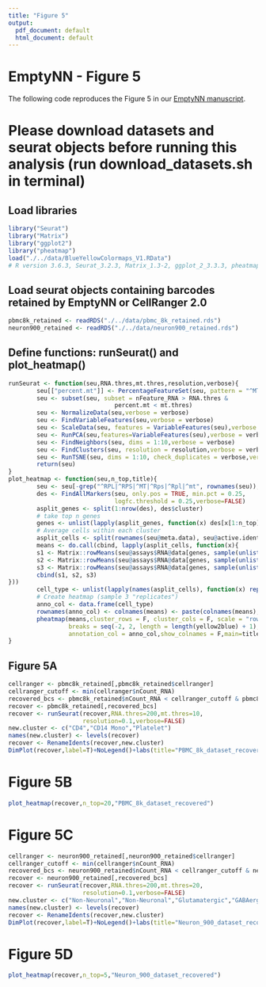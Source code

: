 ```yaml
---
title: "Figure 5"
output:
  pdf_document: default
  html_document: default
---
```


# EmptyNN - Figure 5
The following code reproduces the Figure 5 in our [EmptyNN manuscript](https://www.biorxiv.org/content/10.1101/2021.01.15.426387v1).

# Please download datasets and seurat objects before running this analysis (run download_datasets.sh in terminal)

## Load libraries
```r
library("Seurat")
library("Matrix")
library("ggplot2")
library("pheatmap")
load("./../data/BlueYellowColormaps_V1.RData")
# R version 3.6.3, Seurat_3.2.3, Matrix_1.3-2, ggplot_2_3.3.3, pheatmap_1.0.12 
```

## Load seurat objects containing barcodes retained by EmptyNN or CellRanger 2.0
```r
pbmc8k_retained <- readRDS("./../data/pbmc_8k_retained.rds")
neuron900_retained <- readRDS("./../data/neuron900_retained.rds")
```

## Define functions: runSeurat() and plot_heatmap()
```r
runSeurat <- function(seu,RNA.thres,mt.thres,resolution,verbose){
        seu[["percent.mt"]] <- PercentageFeatureSet(seu, pattern = "^MT|^mt")
        seu <- subset(seu, subset = nFeature_RNA > RNA.thres &
                              percent.mt < mt.thres)
        seu <- NormalizeData(seu,verbose = verbose)
        seu <- FindVariableFeatures(seu,verbose = verbose)
        seu <- ScaleData(seu, features = VariableFeatures(seu),verbose = verbose)
        seu <- RunPCA(seu,features=VariableFeatures(seu),verbose = verbose)
        seu <- FindNeighbors(seu, dims = 1:10,verbose = verbose)
        seu <- FindClusters(seu, resolution = resolution,verbose = verbose)
        seu <- RunTSNE(seu, dims = 1:10, check_duplicates = verbose,verbose = verbose)
        return(seu)
}
plot_heatmap <- function(seu,n_top,title){
        seu <- seu[-grep("^RPL|^RPS|^MT|^Rps|^Rpl|^mt", rownames(seu)),]
        des <- FindAllMarkers(seu, only.pos = TRUE, min.pct = 0.25, 
                              logfc.threshold = 0.25,verbose=FALSE)
        asplit_genes <- split(1:nrow(des), des$cluster)
        # take top n genes 
        genes <- unlist(lapply(asplit_genes, function(x) des[x[1:n_top], "gene"]))
        # Average cells within each cluster
        asplit_cells <- split(rownames(seu@meta.data), seu@active.ident)
        means <- do.call(cbind, lapply(asplit_cells, function(x){
        s1 <- Matrix::rowMeans(seu@assays$RNA@data[genes, sample(unlist(x), 10)])
        s2 <- Matrix::rowMeans(seu@assays$RNA@data[genes, sample(unlist(x), 10)])
        s3 <- Matrix::rowMeans(seu@assays$RNA@data[genes, sample(unlist(x), 10)])
        cbind(s1, s2, s3)
}))
        cell_type <- unlist(lapply(names(asplit_cells), function(x) rep(x, 3)))
        # Create heatmap (sample 3 "replicates")
        anno_col <- data.frame(cell_type)
        rownames(anno_col) <- colnames(means) <- paste(colnames(means), cell_type)
        pheatmap(means,cluster_rows = F, cluster_cols = F, scale = "row",
                 breaks = seq(-2, 2, length = length(yellow2blue) + 1), col = yellow2blue,
                 annotation_col = anno_col,show_colnames = F,main=title)
}
```

## Figure 5A
```r
cellranger <- pbmc8k_retained[,pbmc8k_retained$cellranger]
cellranger_cutoff <- min(cellranger$nCount_RNA)
recovered_bcs <- pbmc8k_retained$nCount_RNA < cellranger_cutoff & pbmc8k_retained$emptynn
recover <- pbmc8k_retained[,recovered_bcs]
recover <- runSeurat(recover,RNA.thres=200,mt.thres=10,
                     resolution=0.1,verbose=FALSE)
new.cluster <- c("CD4","CD14 Mono","Platelet")
names(new.cluster) <- levels(recover)
recover <- RenameIdents(recover,new.cluster)
DimPlot(recover,label=T)+NoLegend()+labs(title="PBMC_8k_dataset_recovered")
```

# Figure 5B
```r
plot_heatmap(recover,n_top=20,"PBMC_8k_dataset_recovered")
```

# Figure 5C
```r
cellranger <- neuron900_retained[,neuron900_retained$cellranger]
cellranger_cutoff <- min(cellranger$nCount_RNA)
recovered_bcs <- neuron900_retained$nCount_RNA < cellranger_cutoff & neuron900_retained$emptynn
recover <- neuron900_retained[,recovered_bcs]
recover <- runSeurat(recover,RNA.thres=200,mt.thres=20,
                     resolution=0.1,verbose=FALSE)
new.cluster <- c("Non-Neuronal","Non-Neuronal","Glutamatergic","GABAergic","GABAergic")
names(new.cluster) <- levels(recover)
recover <- RenameIdents(recover,new.cluster)
DimPlot(recover,label=T)+NoLegend()+labs(title="Neuron_900_dataset_recovered")
```

# Figure 5D
```r
plot_heatmap(recover,n_top=5,"Neuron_900_dataset_recovered")
```

